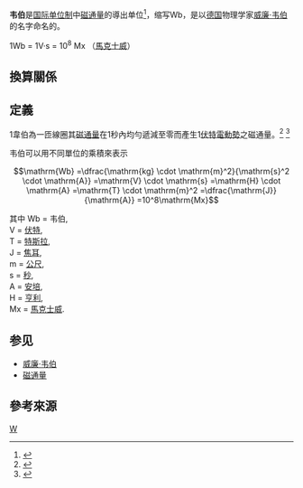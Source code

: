 {{noteTA
|G1=物理學
|1=zh-cn:麦克斯韦;zh-hant:馬克士威
}}
'''韦伯'''是[[国际单位制|国际单位制]]中[[磁通量|磁通量]]的導出单位<ref>{{Cite web|url=http://www.dgxue.com/chuji/dcgy/ccwll/483.html|title=磁通量的定义以及磁通量单位和计算公式与磁通密度讲解|accessdate=2016-05-22|publisher=电工学网|archive-date=2016-04-15|archive-url=https://web.archive.org/web/20160415053230/http://www.dgxue.com/chuji/dcgy/ccwll/483.html|dead-url=no}}</ref>，缩写Wb，是以[[德国|德国]]物理学家[[威廉·韦伯|威廉·韦伯]]的名字命名的。

1Wb = 1V·s = 10<sup>8</sup> Mx （[[馬克士威_(單位)|馬克士威]]）

==換算關係==
{{SI multiples
 |unit=韋伯
 |symbol=Wb
 |note=Common multiples are in bold face.
 |mc= |m= |n=
 |right=u
}}
==定義==
1韋伯為一匝線圈其[[磁通量|磁通量]]在1秒內均勻遞減至零而產生1[[伏特|伏特]][[電動勢|電動勢]]之磁通量。<ref>{{Cite web|title=法定度量衡單位及其所用之倍數、分數之名稱、定義及代號修正規定|url=https://www.bsmi.gov.tw/wSite/public/Data/f1564459299996.pdf|accessdate=|author=|date=|format=|publisher=|language=|archive-date=2020-01-14|archive-url=https://web.archive.org/web/20200114052908/https://www.bsmi.gov.tw/wSite/public/Data/f1564459299996.pdf|dead-url=yes}}</ref> <ref>{{cite web
 |year         = 1946
 |title        = CIPM, 1946: Resolution 2 / Definitions of Electrical Units
 |url          = http://www.bipm.org/en/CIPM/db/1946/2/
 |work         = [[International_Committee_for_Weights_and_Measures|International Committee for Weights and Measures]] (CIPM) Resolutions
 |publisher    = [[International_Bureau_of_Weights_and_Measures|International Bureau of Weights and Measures]] (BIPM)
 |accessdate   = 2008-04-29
 |archive-date = 2008-07-25
 |archive-url  = https://web.archive.org/web/20080725172717/http://www1.bipm.org/en/CIPM/db/1946/2/
 |dead-url     = yes
}}</ref>

韦伯可以用不同單位的乘積來表示
:<math>\mathrm{Wb} 
=\dfrac{\mathrm{kg} \cdot \mathrm{m}^2}{\mathrm{s}^2 \cdot \mathrm{A}}
=\mathrm{V} \cdot \mathrm{s} 
=\mathrm{H} \cdot \mathrm{A} 
=\mathrm{T} \cdot \mathrm{m}^2 
=\dfrac{\mathrm{J}}{\mathrm{A}}
=10^8\mathrm{Mx}
</math>

其中
Wb = 韦伯,
<br>V = [[伏特|伏特]],
<br>T = [[特斯拉|特斯拉]],
<br>J = [[焦耳|焦耳]],
<br>m = [[公尺|公尺]],
<br>s = [[秒|秒]],
<br>A = [[安培|安培]],
<br>H = [[亨利_(单位)|亨利]],
<br>Mx = [[馬克士威_(單位)|馬克士威]].
== 参见 ==
* [[威廉·韦伯|威廉·韦伯]]
* [[磁通量|磁通量]]
==參考來源==
{{Reflist|2}}

{{Standard-stub}}
{{国际单位制基本单位}}
{{以人名命名的国际单位制单位}}

[[Category:国际单位制导出单位|W]]